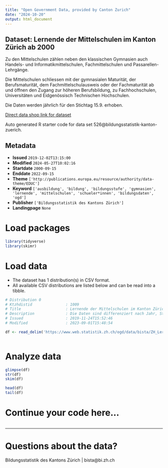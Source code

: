 ```yaml
---
title: "Open Government Data, provided by Canton Zurich"
date: "2024-10-20"
output: html_document
---
```


## Dataset: Lernende der Mittelschulen im Kanton Zürich ab 2000

Zu den Mittelschulen zählen neben den klassischen Gymnasien auch Handels- und Informatikmittelschulen, Fachmittelschulen und Passarellen-Lehrgänge.

Die Mittelschulen schliessen mit der gymnasialen Maturität, der Berufsmaturität, dem Fachmittelschulausweis oder der Fachmaturität ab und öffnen den Zugang zur höheren Berufsbildung, zu Fachhochschulen, Universitäten und Eidgenössisch Technischen Hochschulen.

Die Daten werden jährlich für den Stichtag 15.9. erhoben.

[Direct data shop link for dataset](https://www.zh.ch/de/politik-staat/statistik-daten/datenkatalog.html#/datasets/526@bildungsstatistik-kanton-zuerich)

Auto generated R starter code for data set 526@bildungsstatistik-kanton-zuerich.

## Metadata

- **Issued** `2019-12-02T13:15:00`
- **Modified** `2024-05-27T10:02:16`
- **Startdate** `2000-09-15`
- **Enddate** `2022-09-15`
- **Theme** `['http://publications.europa.eu/resource/authority/data-theme/EDUC']`
- **Keyword** `['ausbildung', 'bildung', 'bildungsstufe', 'gymnasien', 'lernende', 'mittelschulen', 'schueler*innen', 'bildungsdaten', 'ogd']`
- **Publisher** `['Bildungsstatistik des Kantons Zürich']`
- **Landingpage** `None`


# Load packages

```r

library(tidyverse)
library(skimr)

```

# Load data

-   The dataset has 1 distribution(s) in CSV format.
-   All available CSV distributions are listed below and can be read into a tibble.

```r

# Distribution 0
# Ktzhdistid               : 1009
# Title                    : Lernende der Mittelschulen im Kanton Zürich ab 2000
# Description              : Die Daten sind differenziert nach Jahr, Stufe, Typ, Profil, Geschlecht, Finanzierung und Staatsangehörigkeit. Jahr: Das Jahr ist jeweils das Kalenderjahr der Erhebung, wobei der Stichtag der 15.9. ist. Die Daten für das Jahr 2022 sind somit im Schuljahr 2022/23 erhoben worden und zeigen den Datenstand am 15. September 2022. Stufe: Die Lernenden der Mittelstufe sind zum Teil auf der Sekundarstufe I und zum Teil auf der Sekundarstufe II. Die Sekundarstufe II beginnt nach dem Ende der obligatorischen Schulzeit. Mittelschultyp: Beim Typ der Mittelschule wird zwischen Gymnasium, Handelsmittelschule, Fachmittelschule und Informatikmittelschule unterschieden. In der Restkategorie "andere" sind enthalten: Passerelle und allgemeinbildende Privatschule mit eigenem Programm. Bildungsart: Bei den Gymnasien vor 2011: Profil, danach Schwerpunktfach. Bei den Fachmittelschulen: Profil und ab 2015 Fachmaturität. Finanzierung: Es wird zwischen öffentlich finanzierten Bildungsinstitutionen (oeff) und privat finanzierten Bildungsinstitutionen (priv) unterscheidet. Staatsangehoerigkeit: Es wird pro Person nur eine Staatsangehörigkeit erhoben. Falls eine Person mehrere Staatsangehörigkeiten hat, und eine davon ist die Schweizerische, so wird diese prioritär erfasst. Bei anderen mehrfachen Staatsangehörigkeiten wir keine Vorgabe zur Priorisierung gemacht. In dieser Auswertung  wird nur zwischen Schweiz und Ausland unterschieden. Anzahl: Anzahl der Schülerinnen und Schüler mit der entsprechenden Merkmalskombination.
# Issued                   : 2019-11-24T15:52:46
# Modified                 : 2023-09-01T15:48:54

df <- read_delim('https://www.web.statistik.zh.ch/ogd/data/bista/ZH_Lernende_Mittelschulen.csv')



```

# Analyze data

```r

glimpse(df)
str(df)
skim(df)

head(df)
tail(df)

```

# Continue your code here...

```r

```

------------------------------------------------------------------------

# Questions about the data?

Bildungsstatistik des Kantons Zürich | bista@bi.zh.ch
